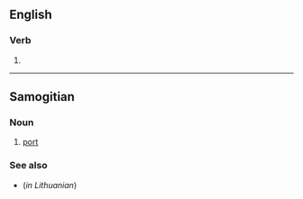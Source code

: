 ==English==

===Verb===
{{head|en|verb form}}

# {{en-third-person singular of|oust}}

----

==Samogitian==

===Noun===
{{sgs-noun|m}}
# [[port]]

===See also===
* {{l|lt|uostas}} (''in Lithuanian'')